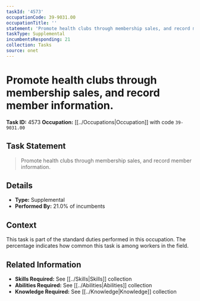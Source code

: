 ```yaml
---
taskId: '4573'
occupationCode: 39-9031.00
occupationTitle: ''
statement: 'Promote health clubs through membership sales, and record member information.'
taskType: Supplemental
incumbentsResponding: 21
collection: Tasks
source: onet
---
```

# Promote health clubs through membership sales, and record member information.

**Task ID:** 4573
**Occupation:** [[../Occupations|Occupation]] with code `39-9031.00`

## Task Statement

> Promote health clubs through membership sales, and record member information.

## Details

- **Type:** Supplemental
- **Performed By:** 21.0% of incumbents

## Context

This task is part of the standard duties performed in this occupation. The percentage indicates how common this task is among workers in the field.

## Related Information

- **Skills Required:** See [[../Skills|Skills]] collection
- **Abilities Required:** See [[../Abilities|Abilities]] collection
- **Knowledge Required:** See [[../Knowledge|Knowledge]] collection
